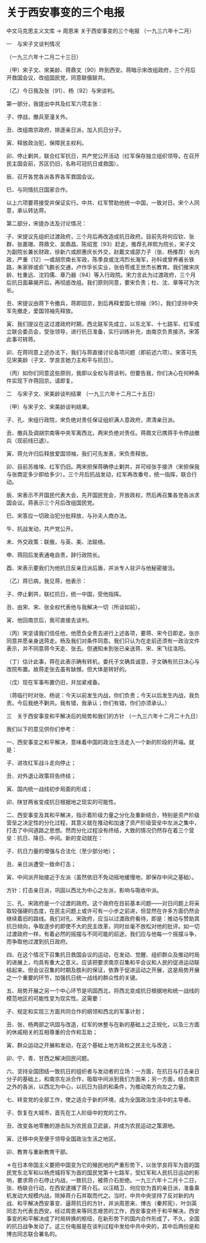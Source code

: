 # 关于西安事变的三个电报

中文马克思主义文库 -> 周恩来
关于西安事变的三个电报
（一九三六年十二月）

一　与宋子文谈判情况

（一九三六年十二月二十三日）

（甲）宋子文、宋美龄、蒋鼎文〔90〕昨到西安。蒋暗示宋改组政府，三个月后开救国会议，改组国民党，同意联俄联共。

（乙）今日我及张〔91〕、杨〔92〕与宋谈判。

第一部分，我提出中共及红军六项主张：

子、停战，撤兵至潼关外。

丑、改组南京政府，排逐亲日派，加入抗日分子。

寅、释放政治犯，保障民主权利。

卯、停止剿共，联合红军抗日，共产党公开活动（红军保存独立组织领导。在召开民主国会前，苏区仍旧，名称可冠抗日或救国）。

辰、召开各党各派各界各军救国会议。

巳、与同情抗日国家合作。

以上六项要蒋接受并保证实行。中共、红军赞助他统一中国，一致对日。宋个人同意，承认转达蒋。

第二部分，宋提办法及讨论情况：

子、宋提议先组织过渡政府，三个月后再改造成抗日政府。目前先将何应钦、张群、张嘉璈、蒋鼎文、吴鼎昌、陈绍宽〔93〕赶走。推荐孔祥熙为院长，宋子文为副院长兼长财政，徐新六或颜惠庆长外交，赵戴文或邵力子（张、杨推荐）长内政，严重〔12〕—或胡宗南长军政，陈季良或沈鸿烈长海军，孙科或曾养甫长铁路，朱家骅或俞飞鹏长交通，卢作孚长实业，张伯苓或王世杰长教育。我们推宋庆龄、杜重远、沈钧儒、章乃器〔94〕等入行政院。宋力言此为过渡政府，三个月后抗日面幕揭开后，再彻底改组。我们原则同意，要宋负责；杜、沈、章等可为次长。

丑、宋提议由蒋下令撤兵，蒋即回京，到后再释爱国七领袖〔95〕。我们坚持中央军先撤走，爱国领袖先释放。

寅、我们提议在这过渡政府时期，西北联军先成立，以东北军、十七路军、红军成立联合委员会，受张领导，进行抗日准备，实行训练补充，由南京负责接济。宋答此事可转蒋。

卯、在蒋同意上述办法下，我们与蒋直接讨论各项问题（即前述六项）。宋答可先见宋美龄（子文、学良言她力主和平与抗日）。

（丙）如你们同意这些原则，我即以全权与蒋谈判，但要告我，你们决心在何种条件实现下许蒋回京。请即复。

二　与宋子文、宋美龄谈判结果
（一九三六年十二月二十五日）

（甲）与宋子文、宋美龄谈判结果。

子、孔、宋组行政院，宋负绝对责任保证组织满人意政府，肃清亲日派。

丑、撤兵及调胡宗南等中央军离西北，两宋负绝对责任。蒋鼎文已携蒋手令停战撤兵（现前线已退）。

寅、蒋允许归后释放爱国领袖，我们可先发表，宋负责释放。

卯、目前苏维埃、红军仍旧。两宋担保蒋确停止剿共，并可经张手接济（宋担保我与张商定多少即给多少）。三个月后抗战发动，红军再改番号，统一指挥，联合行动。

辰、宋表示不开国民代表大会，先开国民党会，开放政权，然后再召集各党各派求国会议。蒋表示三个月后改组国民党。

巳、宋答应一切政治犯分批释放，与孙夫人商办法。

午、抗战发动，共产党公开。

未、外交政策：联俄，与英、美、法联络。

申、蒋回后发表通电自责，辞行政院长。

酉、宋表示要我们为他抗日反亲日派后盾，并派专人驻沪与他秘密接洽。

（乙）蒋已病，我见蒋，他表示：

子、停止剿共，联红抗日，统一中国，受他指挥。

丑、由宋、宋、张全权代表他与我解决一切（所谈如前）。

寅、他回南京后，我可直接去谈判。

（丙）宋坚请我们信任他，他愿负全责去进行上述各项，要蒋、宋今日即走。张亦同意并愿亲身送蒋走。杨及我们对条件同意。我们只认为在走前还须有一政治文件表示，并不同意蒋今天走、张去。但通知未到张已亲送蒋、宋、宋飞往洛阳。

（丁）估计此事，蒋在此表示确有转机，委托子文确具诚意，子文确有抗日决心与改院布置。故蒋走张去虽有缺憾，但大体是转好的。

（戊）现在军事布置仍旧，并加紧戒备。

（蒋临行时对张、杨说：今天以前发生内战，你们负责；今天以后发生内战，我负责。今后我绝不剿共。我有错，我承认；你们有错，你们亦须承认。）

三　关于西安事变和平解决后的局势和我们的方针
（一九三六年十二月二十九日）

我们以下的意见供你们参考：

一、西安事变之和平解决，意味着中国的政治生活走入一个新的阶段的开端。就是：

子、进攻红军战斗走向停止；

丑、对外退让政策将告终结；

寅、国内统一战线初步局面的形成；

卯、陕甘两省变成抗日根据地之现实的可能性。

二、西安事变及其和平解决，指示着阶级力量之分化及重新结合，特别是资产阶级营垒之决定性的分化过程，其意义就在推动和加速了资产阶级营垒中左派之集中，打击了中间道路之思想。然而分化过程没有终结，大致的情况仍然存在着三个营垒：抗日、降日、中间。新的变动就在：

子、抗日力量的增强与合法化（至少部分地）；

丑、亲日派遭受一致命打击；

寅、中间派开始接近于左派（虽然依旧不免动摇地缓慢地，即保存中间之基础）。

方针：打击亲日派，巩固以西北为中心之左派，影响与吸收中派。

三、孔、宋政府是一个过渡的政府。这个政府在目前基本问题——对日问题上将采取较强硬的态度，在民主问题上或许可有一小步之前进，但显然在许多方面仍然会继续着旧的路线。我们对孔、宋政府，应当以过渡政府看待，即是：推动与赞助其抗日倾向，争取逐步的即使不大的民主改革，同时丝毫不放松对他的批评。如一切过渡政府一样，有着必然的摇摆与不同可能的前途，我们应与他每一个摇摆斗争，而争取他过渡到抗日政府。

四、在这个情况下召集抗日救国会议的运动，在发动、觉醒、组织群众及推动时局的进展上，均具有重大之意义。应该把要求南京召集和平会议和人民的促进运动联结起来。但会议召集的时期及胜利的保证，依靠于促进运动之开展，这是局势开展之一个重要的环节，加强抗日统一战线的群众性的关键。

五、局势开展之另一个中心环节是巩固西北，将西北变成抗日根据地和统一战线的模范地区的可能性变为现实性。这需要：

子、规定和实现三方面共同合作的纲领和西北的军事计划；

丑、张、杨两部之巩固与改造，红军的休整与在新的基础上之正规化，以及三方面的休戚相关的互相尊重的合作和互助；

寅、群众运动之开展和发动，在这个基础上地方政权之民主化与改造；

卯、宁、青、甘西之解决回民问题。

六、坚持全国团结一致抗日的组织者与发动者的立场：一方面，在抗日与打击亲日分子的基础上，和南京左派合作，吸取中间派到我们方面来；另一方面，结合南京之外的各派，以西北为中心，以抗日为目的和条件，为推动南方向左之力量。

七、转变党的全部工作，使之适合于新的环境，成为全国政治生活中的主导者。

子、恢复在大城市，首先在工人阶级中的党的工作。

丑、改变各地零散的游击队为农民自卫武装，并成为农民运动之策源地。

寅、迁移中央至便于领导全国政治生活之地区。

卯、教育与重新教育干部。

＊在日本帝国主义要把中国变为它的殖民地的严重形势下，以张学良将军为首的国民党东北军和以杨虎城将军为首的国民党第十七路军，受红军和人民抗日运动的影响，要求蒋介石停止内战，一致抗日，被蒋介石拒绝。一九三六年十二月十二日，张、杨联合行动，在西安逮捕了蒋介石。以汪精卫、何应钦为首的亲日派，准备乘机发动大规模内战，除掉蒋介石并取而代之。当时，中共中央坚持了反对新的内战、和平解决西安事变、逼蒋抗日的方针，并派周恩来、博古（秦邦宪）、叶剑英同志为代表去西安。经过周恩来等同志艰苦的工作，西安事变终于和平解决。西安事变的和平解决成了时局转换的枢纽，在新形势下的国内合作形成了，不久，全国的抗日战争发动了。这三份电报是在谈判过程中发给中共中央的，其中后两份是和博古同志联合署名的。

